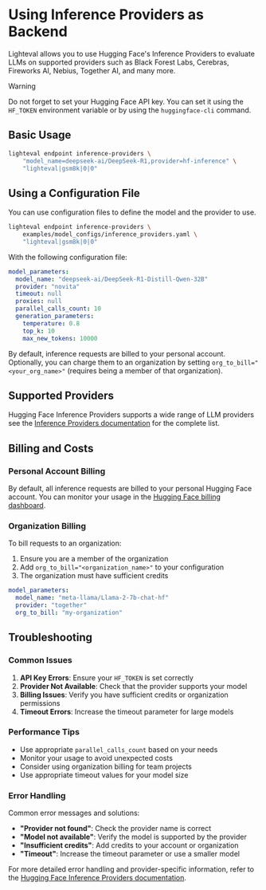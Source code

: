 # Using Inference Providers as Backend

Lighteval allows you to use Hugging Face's Inference Providers to evaluate LLMs on supported providers such as Black Forest Labs, Cerebras, Fireworks AI, Nebius, Together AI, and many more.

> [!WARNING]
> Do not forget to set your Hugging Face API key.
> You can set it using the `HF_TOKEN` environment variable or by using the `huggingface-cli` command.

## Basic Usage

```bash
lighteval endpoint inference-providers \
    "model_name=deepseek-ai/DeepSeek-R1,provider=hf-inference" \
    "lighteval|gsm8k|0|0"
```

## Using a Configuration File

You can use configuration files to define the model and the provider to use.

```bash
lighteval endpoint inference-providers \
    examples/model_configs/inference_providers.yaml \
    "lighteval|gsm8k|0|0"
```

With the following configuration file:

```yaml
model_parameters:
  model_name: "deepseek-ai/DeepSeek-R1-Distill-Qwen-32B"
  provider: "novita"
  timeout: null
  proxies: null
  parallel_calls_count: 10
  generation_parameters:
    temperature: 0.8
    top_k: 10
    max_new_tokens: 10000
```

By default, inference requests are billed to your personal account.
Optionally, you can charge them to an organization by setting `org_to_bill="<your_org_name>"` (requires being a member of that organization).

## Supported Providers

Hugging Face Inference Providers supports a wide range of LLM providers see the [Inference Providers documentation](https://huggingface.co/docs/inference-providers/en/index) for the complete list.


## Billing and Costs

### Personal Account Billing
By default, all inference requests are billed to your personal Hugging Face account. You can monitor your usage in the [Hugging Face billing dashboard](https://huggingface.co/settings/billing).

### Organization Billing
To bill requests to an organization:

1. Ensure you are a member of the organization
2. Add `org_to_bill="<organization_name>"` to your configuration
3. The organization must have sufficient credits

```yaml
model_parameters:
  model_name: "meta-llama/Llama-2-7b-chat-hf"
  provider: "together"
  org_to_bill: "my-organization"
```

## Troubleshooting

### Common Issues

1. **API Key Errors**: Ensure your `HF_TOKEN` is set correctly
2. **Provider Not Available**: Check that the provider supports your model
3. **Billing Issues**: Verify you have sufficient credits or organization permissions
4. **Timeout Errors**: Increase the timeout parameter for large models

### Performance Tips

- Use appropriate `parallel_calls_count` based on your needs
- Monitor your usage to avoid unexpected costs
- Consider using organization billing for team projects
- Use appropriate timeout values for your model size

### Error Handling

Common error messages and solutions:
- **"Provider not found"**: Check the provider name is correct
- **"Model not available"**: Verify the model is supported by the provider
- **"Insufficient credits"**: Add credits to your account or organization
- **"Timeout"**: Increase the timeout parameter or use a smaller model

For more detailed error handling and provider-specific information, refer to the [Hugging Face Inference Providers documentation](https://huggingface.co/docs/inference-endpoints/guides/inference_providers).
